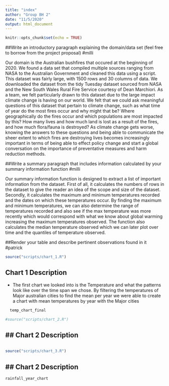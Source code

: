 ```yaml
---
title: "index"
author: "Group BH 2"
date: "11/5/2020"
output: html_document
---
```


```r
knitr::opts_chunk$set(echo = TRUE)
```

##Write an introductory paragraph explaining the domain/data set (feel free to borrow from the project proposal)
#milli

  Our domain is the Australian bushfires that occured at the beginning of 2020. We found a data set that compiled multiple sources ranging from NASA 
to the Australian Government and cleaned this data using a script. This dataset was fairly large, with 1500 rows and 30 columns of data.
We downloaded the dataset from the tidy Tuesday dataset sourced from NASA and the New South Wales Rural Fire Service courtesy of Dean Marchiori. 
As a team, we felt particularly drawn to this dataset due to the large impact climate change is having on our world. We felt that we could ask meaningful 
questions of this dataset that pertain to climate change, such as what time of year do the most fires occur and why might that be?
Where geographically do the fires occur and which populations are most impacted by this? How many lives and how much land is lost as a result of the fires, 
and how much flora/fauna is destroyed? As climate change gets worse, knowing the answers to these questions and being able to communicate the sheer extent
to which fires are destroying lives becomes increasingly important in terms of being able to effect policy change and start a global conversation 
on the importance of preventative measures and harm reduction methods.

##Write a summary paragraph that includes information calculated by your summary information function
#milli

Our summary information function is designed to extract a list of important information from the dataset. First of all, it calculates the numbers of rows in the dataset to give the reader an idea of the scope and size of the dataset. Secondly, it calculates the maximum and minimum temperatures recorded and the dates on which these temperatures occur. By finding the maximum and minimum temperatures, we can also determine the range of temperatures recorded and also see if the max temperature was more recently which would correspond with what we know about global warming increasing the maximum temperatures observed. The function also calculates the median temperature observed which we can later plot over time and the quantiles of temperature observed.

##Render your table and describe pertinent observations found in it
#patrick 


```r
source("scripts/chart_1.R")
```
## Chart 1 Description 
- The first chart we looked into is the Temperature and what the patterns look like over the time span we chose. By filtering the temperatures of Major australian cities to find the mean per year we were able to create a chart with mean temperatures by year with the Major cities 
```r
  temp_chart_final
```

```r
#source("scripts/chart_2.R")
```
## Chart 2 Description
- 
```r

```

```r
source("scripts/chart_3.R")
```
## Chart 2 Description
- 
```r
rainfall_year_chart
```
